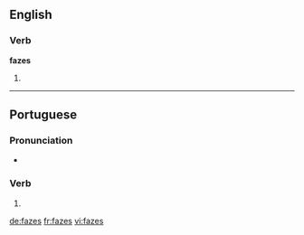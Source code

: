 {{also|Fäzes}}
==English==

===Verb===
'''fazes'''

# {{en-third-person singular of|faze}}

----

==Portuguese==

===Pronunciation===
* {{a|PT}} {{IPA|/ˈfa.zɨʃ/|lang=pt}}

===Verb===
{{head|pt|verb form}}

# {{conjugation of|fazer||2|s|present|indicative|lang=pt}}

[[de:fazes]]
[[fr:fazes]]
[[vi:fazes]]